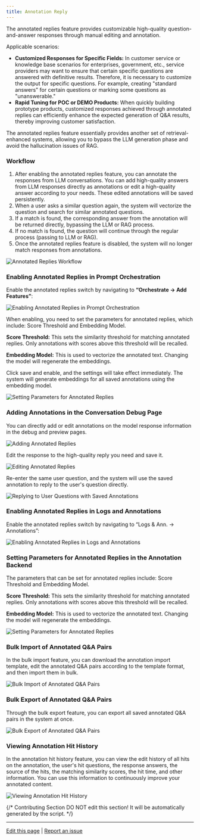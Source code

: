 ```yaml
---
title: Annotation Reply
---
```



The annotated replies feature provides customizable high-quality question-and-answer responses through manual editing and annotation.

Applicable scenarios:

* **Customized Responses for Specific Fields:** In customer service or knowledge base scenarios for enterprises, government, etc., service providers may want to ensure that certain specific questions are answered with definitive results. Therefore, it is necessary to customize the output for specific questions. For example, creating "standard answers" for certain questions or marking some questions as "unanswerable."
* **Rapid Tuning for POC or DEMO Products:** When quickly building prototype products, customized responses achieved through annotated replies can efficiently enhance the expected generation of Q\&A results, thereby improving customer satisfaction.

The annotated replies feature essentially provides another set of retrieval-enhanced systems, allowing you to bypass the LLM generation phase and avoid the hallucination issues of RAG.

### Workflow

1. After enabling the annotated replies feature, you can annotate the responses from LLM conversations. You can add high-quality answers from LLM responses directly as annotations or edit a high-quality answer according to your needs. These edited annotations will be saved persistently.
2. When a user asks a similar question again, the system will vectorize the question and search for similar annotated questions.
3. If a match is found, the corresponding answer from the annotation will be returned directly, bypassing the LLM or RAG process.
4. If no match is found, the question will continue through the regular process (passing to LLM or RAG).
5. Once the annotated replies feature is disabled, the system will no longer match responses from annotations.

![Annotated Replies Workflow](https://assets-docs.dify.ai/dify-enterprise-mintlify/en/guides/annotation/7bebcf85d52f65d5649956f47ed33d43.png)

### Enabling Annotated Replies in Prompt Orchestration

Enable the annotated replies switch by navigating to **“Orchestrate -> Add Features”**:

![Enabling Annotated Replies in Prompt Orchestration](https://assets-docs.dify.ai/dify-enterprise-mintlify/en/guides/annotation/b467da1fbaa9beb22cfb2a987f51f653.png)

When enabling, you need to set the parameters for annotated replies, which include: Score Threshold and Embedding Model.

**Score Threshold:** This sets the similarity threshold for matching annotated replies. Only annotations with scores above this threshold will be recalled.

**Embedding Model:** This is used to vectorize the annotated text. Changing the model will regenerate the embeddings.

Click save and enable, and the settings will take effect immediately. The system will generate embeddings for all saved annotations using the embedding model.

![Setting Parameters for Annotated Replies](https://assets-docs.dify.ai/dify-enterprise-mintlify/en/guides/annotation/a2c7b82a4f25a96fcdf68c807fb96812.png)

### Adding Annotations in the Conversation Debug Page

You can directly add or edit annotations on the model response information in the debug and preview pages.

![Adding Annotated Replies](https://assets-docs.dify.ai/dify-enterprise-mintlify/en/guides/annotation/e064e3dcca3f04e16f5269b169820d2d.png)

Edit the response to the high-quality reply you need and save it.

![Editing Annotated Replies](https://assets-docs.dify.ai/dify-enterprise-mintlify/en/guides/annotation/b79aabe6e9b336e26ca409a49526501e.png)

Re-enter the same user question, and the system will use the saved annotation to reply to the user's question directly.

![Replying to User Questions with Saved Annotations](https://assets-docs.dify.ai/dify-enterprise-mintlify/en/guides/annotation/810f640d184227f4918ee197ff906203.png)

### Enabling Annotated Replies in Logs and Annotations

Enable the annotated replies switch by navigating to “Logs & Ann. -> Annotations”:

![Enabling Annotated Replies in Logs and Annotations](https://assets-docs.dify.ai/dify-enterprise-mintlify/en/guides/annotation/c74951765f078392924da901008eb815.png)

### Setting Parameters for Annotated Replies in the Annotation Backend

The parameters that can be set for annotated replies include: Score Threshold and Embedding Model.

**Score Threshold:** This sets the similarity threshold for matching annotated replies. Only annotations with scores above this threshold will be recalled.

**Embedding Model:** This is used to vectorize the annotated text. Changing the model will regenerate the embeddings.

![Setting Parameters for Annotated Replies](https://assets-docs.dify.ai/dify-enterprise-mintlify/en/guides/annotation/5bbd94402452e3f4ecc29eb398591585.png)

### Bulk Import of Annotated Q\&A Pairs

In the bulk import feature, you can download the annotation import template, edit the annotated Q\&A pairs according to the template format, and then import them in bulk.

![Bulk Import of Annotated Q&A Pairs](https://assets-docs.dify.ai/dify-enterprise-mintlify/en/guides/annotation/ad6497dbe8c93fe9988cf76775434a7c.png)

### Bulk Export of Annotated Q\&A Pairs

Through the bulk export feature, you can export all saved annotated Q\&A pairs in the system at once.

![Bulk Export of Annotated Q&A Pairs](https://assets-docs.dify.ai/dify-enterprise-mintlify/en/guides/annotation/4d80d0a9b8056711a2dcdf664c19e840.png)

### Viewing Annotation Hit History

In the annotation hit history feature, you can view the edit history of all hits on the annotation, the user's hit questions, the response answers, the source of the hits, the matching similarity scores, the hit time, and other information. You can use this information to continuously improve your annotated content.

![Viewing Annotation Hit History](https://assets-docs.dify.ai/dify-enterprise-mintlify/en/guides/annotation/26b6c37dcff225201ea5b4fb712b2d4d.png)

{/*
Contributing Section
DO NOT edit this section!
It will be automatically generated by the script.
*/}

---

[Edit this page](https://github.com/langgenius/dify-docs/edit/main/en/guides/annotation/annotation-reply.mdx) | [Report an issue](https://github.com/langgenius/dify-docs/issues/new?title=Documentation%20Issue%3A%20ation-re&body=%23%23%20Issue%20Description%0A%3C%21--%20Please%20briefly%20describe%20the%20issue%20you%20found%20--%3E%0A%0A%23%23%20Page%20Link%0Ahttps%3A%2F%2Fgithub.com%2Flanggenius%2Fdify-docs%2Fblob%2Fmain%2Fen/guides/annotation%2Fannotation-reply.mdx%0A%0A%23%23%20Suggested%20Changes%0A%3C%21--%20If%20you%20have%20specific%20suggestions%20for%20changes%2C%20please%20describe%20them%20here%20--%3E%0A%0A%3C%21--%20Thank%20you%20for%20helping%20improve%20our%20documentation%21%20--%3E)

